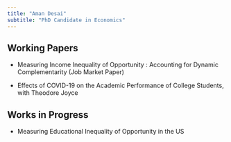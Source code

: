 ---
title: "Aman Desai"
subtitle: "PhD Candidate in Economics"
---


## Working Papers

- Measuring Income Inequality of Opportunity : Accounting for Dynamic Complementarity (Job Market Paper) 


- Effects of COVID-19 on the Academic Performance of College Students, with Theodore Joyce


## Works in Progress

- Measuring Educational Inequality of Opportunity in the US